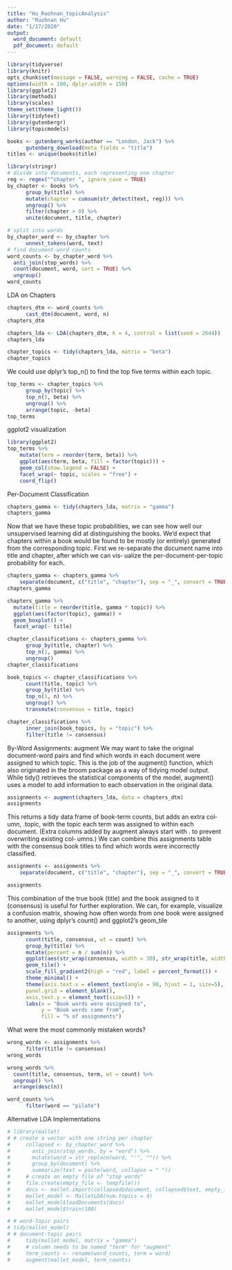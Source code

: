 ```yaml
---
title: "Hu_Ruohnan_topicAnalysis"
author: "Ruohnan Hu"
date: "1/17/2020"
output:
  word_document: default
  pdf_document: default
---
```


```r
library(tidyverse)
library(knitr)
opts_chunk$set(message = FALSE, warning = FALSE, cache = TRUE)
options(width = 100, dplyr.width = 150)
library(ggplot2)
library(methods)
library(scales)
theme_set(theme_light())
library(tidytext)
library(gutenbergr)
library(topicmodels)
```



```r
books <- gutenberg_works(author == "London, Jack") %>%
      gutenberg_download(meta_fields = "title")
titles <- unique(books$title)
```

```r
library(stringr)
# divide into documents, each representing one chapter
reg <- regex("^chapter ", ignore_case = TRUE) 
by_chapter <- books %>%
      group_by(title) %>%
      mutate(chapter = cumsum(str_detect(text, reg))) %>%
      ungroup() %>%
      filter(chapter > 0) %>%
      unite(document, title, chapter)

# split into words
by_chapter_word <- by_chapter %>%
      unnest_tokens(word, text)
# find document-word counts
word_counts <- by_chapter_word %>% 
  anti_join(stop_words) %>% 
  count(document, word, sort = TRUE) %>% 
  ungroup()
word_counts
```

LDA on Chapters
```r
chapters_dtm <- word_counts %>%
      cast_dtm(document, word, n)
chapters_dtm
```


```r
chapters_lda <- LDA(chapters_dtm, k = 4, control = list(seed = 2644))
chapters_lda
```



```r
chapter_topics <- tidy(chapters_lda, matrix = "beta")
chapter_topics
```


We could use dplyr’s top_n() to find the top five terms within each topic.
```r
top_terms <- chapter_topics %>%
      group_by(topic) %>%
      top_n(5, beta) %>%
      ungroup() %>%
      arrange(topic, -beta)
top_terms
```

ggplot2 visualization
```r
library(ggplot2)
top_terms %>%
    mutate(term = reorder(term, beta)) %>% 
    ggplot(aes(term, beta, fill = factor(topic))) + 
    geom_col(show.legend = FALSE) +
    facet_wrap(~ topic, scales = "free") + 
    coord_flip()
```

Per-Document Classification
```r
chapters_gamma <- tidy(chapters_lda, matrix = "gamma")
chapters_gamma
```

Now that we have these topic probabilities, we can see how well our unsupervised learning did at distinguishing the books. We’d expect that chapters within a book would be found to be mostly (or entirely) generated from the corresponding topic.
First we re-separate the document name into title and chapter, after which we can vis‐ ualize the per-document-per-topic probability for each.

```r
chapters_gamma <- chapters_gamma %>%
    separate(document, c("title", "chapter"), sep = "_", convert = TRUE)
chapters_gamma
```


```r
chapters_gamma %>%
  mutate(title = reorder(title, gamma * topic)) %>%
  ggplot(aes(factor(topic), gamma)) +
  geom_boxplot() +
  facet_wrap(~ title)
```


```r
chapter_classifications <- chapters_gamma %>%
      group_by(title, chapter) %>%
      top_n(1, gamma) %>%
      ungroup()
chapter_classifications
```



```r
book_topics <- chapter_classifications %>%
      count(title, topic) %>%
      group_by(title) %>%
      top_n(1, n) %>%
      ungroup() %>%
      transmute(consensus = title, topic)

chapter_classifications %>%
      inner_join(book_topics, by = "topic") %>%
      filter(title != consensus)
```

By-Word Assignments: augment
We may want to take the original document-word pairs and find which words in each document were assigned to which topic. This is the job of the augment() function, which also originated in the broom package as a way of tidying model output. While
tidy() retrieves the statistical components of the model, augment() uses a model to add information to each observation in the original data.
```r
assignments <- augment(chapters_lda, data = chapters_dtm)
assignments

```

This returns a tidy data frame of book-term counts, but adds an extra col‐ umn, .topic, with the topic each term was assigned to within each document. (Extra columns added by augment always start with . to prevent overwriting existing col‐ umns.) We can combine this assignments table with the consensus book titles to find which words were incorrectly classified.
```r
assignments <- assignments %>%
    separate(document, c("title", "chapter"), sep = "_", convert = TRUE) %>%      inner_join(book_topics, by = c(".topic" = "topic"))

assignments
```

This combination of the true book (title) and the book assigned to it (consensus) is useful for further exploration. We can, for example, visualize a confusion matrix, showing how often words from one book were assigned to another, using dplyr’s count() and ggplot2’s geom_tile
```r

assignments %>%
      count(title, consensus, wt = count) %>%
      group_by(title) %>%
      mutate(percent = n / sum(n)) %>%
      ggplot(aes(str_wrap(consensus, width = 30), str_wrap(title, width = 50), fill = percent)) +
      geom_tile() +
      scale_fill_gradient2(high = "red", label = percent_format()) +
      theme_minimal() +
      theme(axis.text.x = element_text(angle = 90, hjust = 1, size=5),
      panel.grid = element_blank(),
      axis.text.y = element_text(size=5)) +
      labs(x = "Book words were assigned to",
           y = "Book words came from",
           fill = "% of assignments")
```

What were the most commonly mistaken words?

```r
wrong_words <- assignments %>%
      filter(title != consensus)
wrong_words
```


```r
wrong_words %>%
  count(title, consensus, term, wt = count) %>%
  ungroup() %>%
  arrange(desc(n))
```


```r
word_counts %>%
      filter(word == "pilate")
```

Alternative LDA Implementations
```r
# library(mallet)
# # create a vector with one string per chapter
#     collapsed <- by_chapter_word %>%
#       anti_join(stop_words, by = "word") %>%
#       mutate(word = str_replace(word, "'", "")) %>%
#       group_by(document) %>%
#       summarize(text = paste(word, collapse = " "))
#     # create an empty file of "stop words"
#     file.create(empty_file <- tempfile())
#     docs <- mallet.import(collapsed$document, collapsed$text, empty_file)
#     mallet_model <- MalletLDA(num.topics = 4)
#     mallet_model$loadDocuments(docs)
#     mallet_model$train(100)
```


```r
# # word-topic pairs
# tidy(mallet_model)
# # document-topic pairs
#     tidy(mallet_model, matrix = "gamma")
#     # column needs to be named "term" for "augment"
#     term_counts <- rename(word_counts, term = word)
#     augment(mallet_model, term_counts)
```




